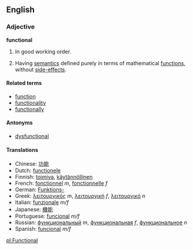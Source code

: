 ==English==

===Adjective===
'''functional'''

# In good working order.
# {{comptheory}} Having [[semantics]] defined purely in terms of mathematical [[function]]s, without [[side-effect]]s.

====Related terms====
*[[function]]
*[[functionality]]
*[[functionally]]

====Antonyms====
*[[dysfunctional]]

====Translations====
*Chinese: [[功能]]
*Dutch: [[functionele]]
*Finnish: [[toimiva]], [[käytännöllinen]]
*French: [[fonctionnel]] ''m'', [[fonctionnelle]] ''f''
*German: [[Funktions-]]
*Greek: [[λειτουργικός]] ''m'', [[λειτουργική]] ''f'', [[λειτουργικό]] ''n''
*Italian: [[funzionale]] ''m/f''
*Japanese: [[機能]]
*Portuguese: [[funcional]] ''m/f''
*Russian: [[функциональный]] ''m'', [[функциональная]] ''f'', [[функциональное]] ''n''
*Spanish: [[funcional]] ''m/f''

[[pl:Functional]]